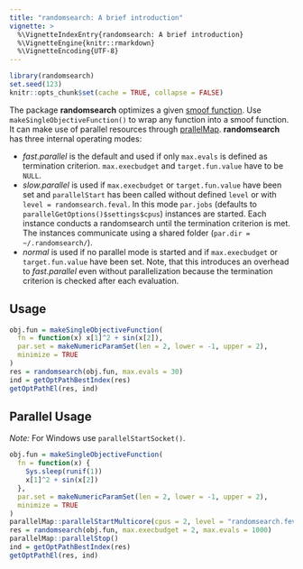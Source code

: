 ```yaml
---
title: "randomsearch: A brief introduction"
vignette: >
  %\VignetteIndexEntry{randomsearch: A brief introduction}
  %\VignetteEngine{knitr::rmarkdown}
  %\VignetteEncoding{UTF-8}
---
```


```r
library(randomsearch)
set.seed(123)
knitr::opts_chunk$set(cache = TRUE, collapse = FALSE)
```

The package **randomsearch** optimizes a given [smoof function](https://cran.r-project.org/package=smoof).
Use `makeSingleObjectiveFunction()` to wrap any function into a smoof function.
It can make use of parallel resources through [prallelMap](https://cran.r-project.org/package=parallelMap).
**randomsearch** has three internal operating modes:

* *fast.parallel* is the default and used if only `max.evals` is defined as termination criterion. `max.execbudget` and `target.fun.value` have to be `NULL`.
* *slow.parallel* is used if `max.execbudget` or `target.fun.value` have been set and `parallelStart` has been called without defined `level` or with `level = randomsearch.feval`.
  In this mode `par.jobs` (defaults to `parallelGetOptions()$settings$cpus`) instances are started.
  Each instance conducts a randomsearch until the termination criterion is met.
  The instances communicate using a shared folder (`par.dir = ~/.randomsearch/`).
* *normal* is used if no parallel mode is started and if `max.execbudget` or `target.fun.value` have been set. Note, that this introduces an overhead to *fast.parallel* even without parallelization because the termination criterion is checked after each evaluation.

## Usage

```r
obj.fun = makeSingleObjectiveFunction(
  fn = function(x) x[1]^2 + sin(x[2]),
  par.set = makeNumericParamSet(len = 2, lower = -1, upper = 2),
  minimize = TRUE
)
res = randomsearch(obj.fun, max.evals = 30)
ind = getOptPathBestIndex(res)
getOptPathEl(res, ind)
```

## Parallel Usage
*Note:* For Windows use `parallelStartSocket()`.

```r
obj.fun = makeSingleObjectiveFunction(
  fn = function(x) {
    Sys.sleep(runif(1))
    x[1]^2 + sin(x[2])
  },
  par.set = makeNumericParamSet(len = 2, lower = -1, upper = 2),
  minimize = TRUE
)
parallelMap::parallelStartMulticore(cpus = 2, level = "randomsearch.feval")
res = randomsearch(obj.fun, max.execbudget = 2, max.evals = 1000)
parallelMap::parallelStop()
ind = getOptPathBestIndex(res)
getOptPathEl(res, ind)
```

